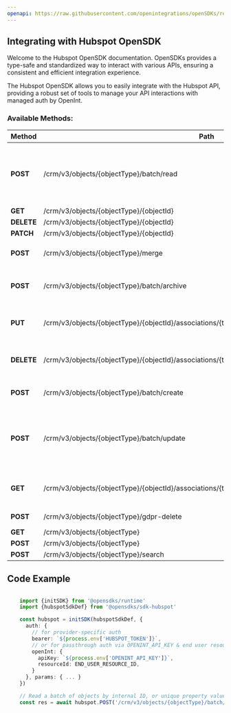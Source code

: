 ```yaml
---
openapi: https://raw.githubusercontent.com/openintegrations/openSDKs/refs/heads/main/sdks/sdk-hubspot/hubspot_crm_objects.oas.json
---
```


## Integrating with Hubspot OpenSDK 

Welcome to the Hubspot OpenSDK documentation. OpenSDKs provides a type-safe and standardized way to interact with various APIs, ensuring a consistent and efficient integration experience.

The Hubspot OpenSDK allows you to easily integrate with the Hubspot API, providing a robust set of tools to manage your API interactions with managed auth by OpenInt. 

### Available Methods:

| Method | Path | Description |
|--------|------|-------------|
| **POST** | /crm/v3/objects/{objectType}/batch/read | Read a batch of objects by internal ID, or unique property values
| **GET** | /crm/v3/objects/{objectType}/{objectId} | Read
| **DELETE** | /crm/v3/objects/{objectType}/{objectId} | Archive
| **PATCH** | /crm/v3/objects/{objectType}/{objectId} | Update
| **POST** | /crm/v3/objects/{objectType}/merge | Merge two objects with same type
| **POST** | /crm/v3/objects/{objectType}/batch/archive | Archive a batch of objects by ID
| **PUT** | /crm/v3/objects/{objectType}/{objectId}/associations/{toObjectType}/{toObjectId}/{associationType} | Associate an object with another object
| **DELETE** | /crm/v3/objects/{objectType}/{objectId}/associations/{toObjectType}/{toObjectId}/{associationType} | Remove an association between two objects
| **POST** | /crm/v3/objects/{objectType}/batch/create | Create a batch of objects
| **POST** | /crm/v3/objects/{objectType}/batch/update | Update a batch of objects by internal ID, or unique property values
| **GET** | /crm/v3/objects/{objectType}/{objectId}/associations/{toObjectType} | List associations of an object by type
| **POST** | /crm/v3/objects/{objectType}/gdpr-delete | GDPR DELETE
| **GET** | /crm/v3/objects/{objectType} | List
| **POST** | /crm/v3/objects/{objectType} | Create
| **POST** | /crm/v3/objects/{objectType}/search | 


## Code Example

```typescript

    import {initSDK} from '@opensdks/runtime'
    import {hubspotSdkDef} from '@opensdks/sdk-hubspot'

    const hubspot = initSDK(hubspotSdkDef, {
      auth: {
        // for provider-specific auth
        bearer: `${process.env['HUBSPOT_TOKEN']}`,
        // or for passthrough auth via OPENINT_API_KEY & end user resourceId
        openInt: {
          apiKey: `${process.env['OPENINT_API_KEY']}`,
          resourceId: END_USER_RESOURCE_ID,
        }
      }, params: { ... }
    })

    // Read a batch of objects by internal ID, or unique property values
    const res = await hubspot.POST('/crm/v3/objects/{objectType}/batch/read')
```
